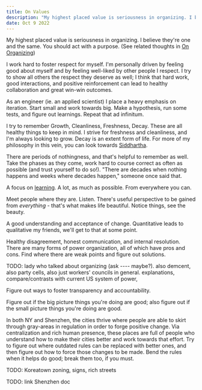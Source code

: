 ```yaml
---
title: On Values
description: "My highest placed value is seriousness in organizing. I believe they're one and the same. You should act with a purpose."
date: Oct 9 2022
---
```


My highest placed value is seriousness in organizing. I believe they're one and the same. You should act with a purpose. (See related thoughts in [On Organizing](/posts/on-organizing))

I work hard to foster respect for myself. I'm personally driven by feeling good about myself and by feeling well-liked by other people I respect. I try to show all others the respect they deserve as well; I think that hard work, good interactions, and positive reinforcement can lead to healthy collaboration and great win-win outcomes.

As an engineer (ie. an applied scientist) I place a heavy emphasis on iteration. Start small and work towards big. Make a hypothesis, run some tests, and figure out learnings. Repeat that ad infinitum.

I try to remember Growth, Cleanliness, Freshness, Decay. These are all healthy things to keep in mind. I strive for freshness and cleanliness, and I'm always looking to grow. Decay is an extent form of life. For more of my philosophy in this vein, you can look towards [Siddhartha](/posts/on-siddhartha).

There are periods of nothingness, and that's helpful to remember as well. Take the phases as they come, work hard to course correct as often as possible (and trust yourself to do so!). "There are decades when nothing happens and weeks where decades happen," someone once said that. 

A focus on [learning](/posts/on-learning). A lot, as much as possible. From everywhere you can.

Meet people where they are. Listen. There's useful perspective to be gained from *everything* - that's what makes life beautiful. Notice things, see the beauty.

A good understanding and acceptance of change. Quantitative leads to qualitative my friends, we'll get to that at some point.

Healthy disagreement, honest communication, and internal resolution. There are many forms of power organization, all of which have pros and cons. Find where there are weak points and figure out solutions.

TODO: lady who talked about organizing (ask ---- maybe?). also demcent, also party cells, also just workers' councils in general. explanations, compare/contrasts with current US system of power, 

Figure out ways to foster transparency and accountability.

Figure out if the big picture things you're doing are good; also figure out if the small picture things you're doing are good.

In both NY and Shenzhen, the cities thrive where people are able to skirt through gray-areas in regulation in order to forge positive change. Via centralization and rich human presence, these places are full of people who understand how to make their cities better and work towards that effort. Try to figure out where outdated rules can be replaced with better ones, and then figure out how to force those changes to be made. Bend the rules when it helps do good; break them too, if you must.

TODO: Koreatown zoning, signs, rich streets

TODO: link Shenzhen doc

